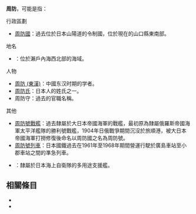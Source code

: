 {{disambig|Cat=二字亞洲相關消歧義}}

'''周防'''，可能是指：

; 行政區劃
* [[周防國|周防國]]：過去位於日本山陽道的令制國，位於現在的山口縣東南部。

; 地名
* {{Tsl|ja|周防灘}}：位於瀨戶內海西北部的海域。

; 人物
* [[周防_(東漢)|周防 (東漢)]]：中國东汉时期的学者。
* [[周防氏|周防氏]]：日本人的姓氏之一。
* 周防守：過去的官職名稱。

; 其他
* [[胜利号战列舰_(1900年)|周防號戰艦]]：過去隸屬於大日本帝國海軍的戰艦，最初原為隸屬俄羅斯帝國海軍太平洋艦隊的勝利號戰艦，1904年日俄戰爭期間沉沒於旅順港，被大日本帝國海軍打撈修復後命名以周防國之名為周防號。
* [[山陽本線優等列車沿革|周防號列車]]：日本國鐵過去在1961年至1968年期間營運行駛於廣島車站至小郡車站之間的準急列車。
* {{Tsl|ja|すおう (多用途支援艦)|周防號多用途支援艦}}：隸屬於日本海上自衛隊的多用途支援艦。

== 相關條目 ==

* {{Lookfrom|周防}}
* {{Intitle}}
